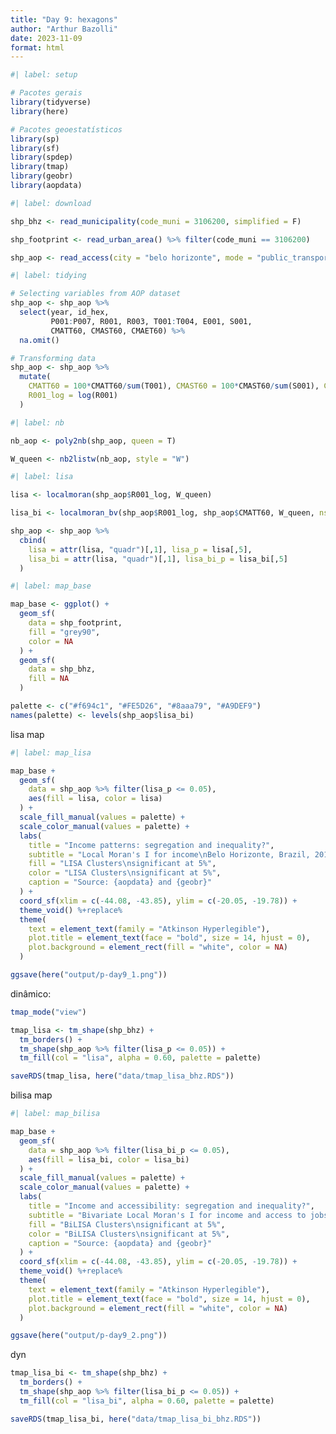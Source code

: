 ```yaml
---
title: "Day 9: hexagons"
author: "Arthur Bazolli"
date: 2023-11-09
format: html
---
```



```r
#| label: setup

# Pacotes gerais
library(tidyverse)
library(here)

# Pacotes geoestatísticos
library(sp)
library(sf)
library(spdep)
library(tmap)
library(geobr)
library(aopdata)
```


```r
#| label: download

shp_bhz <- read_municipality(code_muni = 3106200, simplified = F) 

shp_footprint <- read_urban_area() %>% filter(code_muni == 3106200) 

shp_aop <- read_access(city = "belo horizonte", mode = "public_transport", peak = T, year = 2019, geometry = T)
```

```r
#| label: tidying

# Selecting variables from AOP dataset
shp_aop <- shp_aop %>% 
  select(year, id_hex, 
         P001:P007, R001, R003, T001:T004, E001, S001,
         CMATT60, CMAST60, CMAET60) %>% 
  na.omit()

# Transforming data
shp_aop <- shp_aop %>% 
  mutate(
    CMATT60 = 100*CMATT60/sum(T001), CMAST60 = 100*CMAST60/sum(S001), CMAET60 = 100*CMAET60/sum(E001),
    R001_log = log(R001)
  )
```






```r
#| label: nb

nb_aop <- poly2nb(shp_aop, queen = T)

W_queen <- nb2listw(nb_aop, style = "W")
```



```r
#| label: lisa

lisa <- localmoran(shp_aop$R001_log, W_queen)

lisa_bi <- localmoran_bv(shp_aop$R001_log, shp_aop$CMATT60, W_queen, nsim = 9999)

shp_aop <- shp_aop %>% 
  cbind(
    lisa = attr(lisa, "quadr")[,1], lisa_p = lisa[,5],
    lisa_bi = attr(lisa, "quadr")[,1], lisa_bi_p = lisa_bi[,5]
  )
```


```r
#| label: map_base

map_base <- ggplot() +
  geom_sf(
    data = shp_footprint,
    fill = "grey90",
    color = NA
  ) +
  geom_sf(
    data = shp_bhz,
    fill = NA
  )

palette <- c("#f694c1", "#FE5D26", "#8aaa79", "#A9DEF9")
names(palette) <- levels(shp_aop$lisa_bi)
```


lisa map
```r
#| label: map_lisa

map_base +
  geom_sf(
    data = shp_aop %>% filter(lisa_p <= 0.05),
    aes(fill = lisa, color = lisa)
  ) +
  scale_fill_manual(values = palette) +
  scale_color_manual(values = palette) +
  labs(
    title = "Income patterns: segregation and inequality?",
    subtitle = "Local Moran's I for income\nBelo Horizonte, Brazil, 2019",
    fill = "LISA Clusters\nsignificant at 5%",
    color = "LISA Clusters\nsignificant at 5%",
    caption = "Source: {aopdata} and {geobr}"
  ) +
  coord_sf(xlim = c(-44.08, -43.85), ylim = c(-20.05, -19.78)) +
  theme_void() %+replace%
  theme(
    text = element_text(family = "Atkinson Hyperlegible"),
    plot.title = element_text(face = "bold", size = 14, hjust = 0),
    plot.background = element_rect(fill = "white", color = NA)
  )

ggsave(here("output/p-day9_1.png"))
```

dinâmico:

```r
tmap_mode("view")

tmap_lisa <- tm_shape(shp_bhz) +
  tm_borders() +
  tm_shape(shp_aop %>% filter(lisa_p <= 0.05)) +
  tm_fill(col = "lisa", alpha = 0.60, palette = palette)

saveRDS(tmap_lisa, here("data/tmap_lisa_bhz.RDS"))
```

bilisa map
```r
#| label: map_bilisa

map_base +
  geom_sf(
    data = shp_aop %>% filter(lisa_bi_p <= 0.05),
    aes(fill = lisa_bi, color = lisa_bi)
  ) +
  scale_fill_manual(values = palette) +
  scale_color_manual(values = palette) +
  labs(
    title = "Income and accessibility: segregation and inequality?",
    subtitle = "Bivariate Local Moran's I for income and access to jobs\nBelo Horizonte, Brazil, 2019",
    fill = "BiLISA Clusters\nsignificant at 5%",
    color = "BiLISA Clusters\nsignificant at 5%",
    caption = "Source: {aopdata} and {geobr}"
  ) +
  coord_sf(xlim = c(-44.08, -43.85), ylim = c(-20.05, -19.78)) +
  theme_void() %+replace%
  theme(
    text = element_text(family = "Atkinson Hyperlegible"),
    plot.title = element_text(face = "bold", size = 14, hjust = 0),
    plot.background = element_rect(fill = "white", color = NA)
  )

ggsave(here("output/p-day9_2.png"))
```


dyn

```r
tmap_lisa_bi <- tm_shape(shp_bhz) +
  tm_borders() +
  tm_shape(shp_aop %>% filter(lisa_bi_p <= 0.05)) +
  tm_fill(col = "lisa_bi", alpha = 0.60, palette = palette)

saveRDS(tmap_lisa_bi, here("data/tmap_lisa_bi_bhz.RDS"))
```








